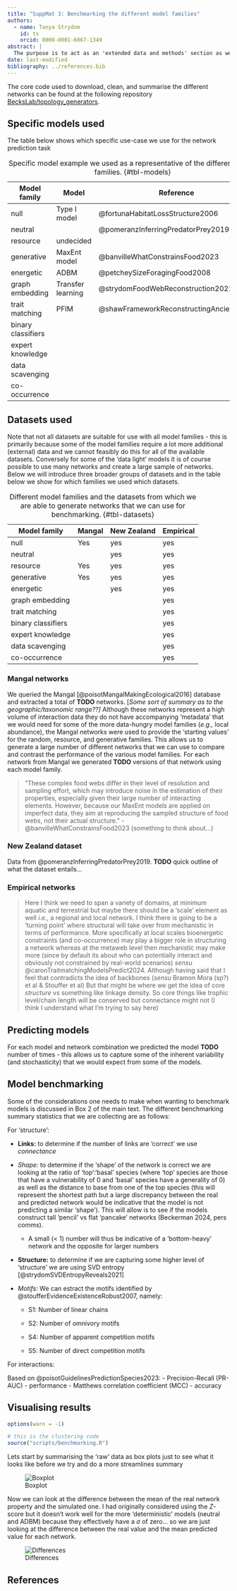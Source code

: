 ```yaml
---
title: "SuppMat 3: Benchmarking the different model families"
authors:
  - name: Tanya Strydom
    id: ts
    orcid: 0000-0001-6067-1349
abstract: |
  The purpose is to act as an 'extended data and methods' section as well as to further describe the benchmarking process in terms of which metrics we end up using etc.
date: last-modified
bibliography: ../references.bib
---
```


The core code used to download, clean, and summarise the different networks can be found at the following repository [BecksLab/topology_generators](https://github.com/BecksLab/topology_generators).

## Specific models used

The table below shows which specific use-case we use for the network prediction task

| Model family       | Model             | Reference                               |
|---------------------------------|-----------------|----------------------|
| null               | Type I model      | @fortunaHabitatLossStructure2006        |
| neutral            |                   | @pomeranzInferringPredatorPrey2019      |
| resource           | undecided         |                                         |
| generative         | MaxEnt model      | @banvilleWhatConstrainsFood2023         |
| energetic          | ADBM              | @petcheySizeForagingFood2008            |
| graph embedding    | Transfer learning | @strydomFoodWebReconstruction2022       |
| trait matching     | PFIM              | @shawFrameworkReconstructingAncient2024 |
| binary classifiers |                   |                                         |
| expert knowledge   |                   |                                         |
| data scavenging    |                   |                                         |
| co-occurrence      |                   |                                         |

: Specific model example we used as a representative of the different model families. {#tbl-models}

## Datasets used

Note that not all datasets are suitable for use with all model families - this is primarily because some of the model families require a lot more additional (external) data and we cannot feasibly do this for all of the available datasets. Conversely for some of the 'data light' models it is of course possible to use many networks and create a large sample of networks. Below we will introduce three broader groups of datasets and in the table below we show for which families we used which datasets.

| Model family       | Mangal | New Zealand | Empirical |
|--------------------|--------|-------------|-----------|
| null               | Yes    | yes         | yes       |
| neutral            |        | yes         | yes       |
| resource           | Yes    | yes         | yes       |
| generative         | Yes    | yes         | yes       |
| energetic          |        | yes         | yes       |
| graph embedding    |        |             | yes       |
| trait matching     |        |             | yes       |
| binary classifiers |        |             | yes       |
| expert knowledge   |        |             | yes       |
| data scavenging    |        |             | yes       |
| co-occurrence      |        |             | yes       |

: Different model families and the datasets from which we are able to generate networks that we can use for benchmarking. {#tbl-datasets}

### Mangal networks

We queried the Mangal [@poisotMangalMakingEcological2016] database and extracted a total of **TODO** networks. \[*Some sort of summary as to the geographic/taxonomic range??\]* Although these networks represent a high volume of interaction data they do not have accompanying 'metadata' that we would need for some of the more data-hungry model families (*e.g.,* local abundance), the Mangal networks were used to provide the 'starting values' for the random, resource, and generative families. This allows us to generate a large number of different networks that we can use to compare and contrast the performance of the various model families. For each network from Mangal we generated **TODO** versions of that network using each model family.

> "These complex food webs differ in their level of resolution and sampling effort, which may introduce noise in the estimation of their properties, especially given their large number of interacting elements. However, because our MaxEnt models are applied on imperfect data, they aim at reproducing the sampled structure of food webs, not their actual structure." - @banvilleWhatConstrainsFood2023 (something to think about...)

### New Zealand dataset

Data from @pomeranzInferringPredatorPrey2019. **TODO** quick outline of what the dataset entails...

### Empirical networks

> Here I think we need to span a variety of domains, at minimum aquatic and terrestrial but maybe there should be a 'scale' element as well *i.e.,* a regional and local network. I think there is going to be a 'turning point' where structural will take over from mechanistic in terms of performance. More specifically at local scales bioenergetic constraints (and co-occurrence) may play a bigger role in structuring a network whereas at the metaweb level then mechanistic may make more (since by default its about who can potentially interact and obviously not constrained by real-world scenarios) *sensu* @caronTraitmatchingModelsPredict2024. Although having said that I feel that contradicts the idea of backbones (*sensu* Bramon Mora (sp?) et al & Stouffer et al) But that might be where we get the idea of core *structure* vs something like linkage density. So core things like trophic level/chain length will be conserved but connectance might not (I think I understand what I'm trying to say here)

## Predicting models

For each model and network combination we predicted the model **TODO** number of times - this allows us to capture some of the inherent variability (and stochasticity) that we would expect from some of the models.

## Model benchmarking

Some of the considerations one needs to make when wanting to benchmark models is discussed in Box 2 of the main text. The different benchmarking summary statistics that we are collecting are as follows:

For 'structure':

-   **Links:** to determine if the number of links are 'correct' we use *connectance*

-   *Shape:* to determine if the 'shape' of the network is correct we are looking at the ratio of 'top':'basal' species (where 'top' species are those that have a vulnerability of 0 and 'basal' species have a generality of 0) as well as the distance to base from one of the top species (this will represent the shortest path but a large discrepancy between the real and predicted network would be indicative that the model is not predicting a similar 'shape'). This will allow is to see if the models construct tall 'pencil' vs flat 'pancake' networks (Beckerman 2024, pers comms).

    -   A small (\< 1) number will thus be indicative of a 'bottom-heavy' network and the opposite for larger numbers

-   **Structure:** to determine if we are capturing some higher level of 'structure' we are using SVD entropy [@strydomSVDEntropyReveals2021]

-   *Motifs:* We can estract the motifs identified by @stoufferEvidenceExistenceRobust2007, namely:

    -   S1: Number of linear chains

    -   S2: Number of omnivory motifs

    -   S4: Number of apparent competition motifs

    -   S5: Number of direct competition motifs

For interactions:

Based on @poisotGuidelinesPredictionSpecies2023: - Precision-Recall (PR-AUC) - performance - Matthews correlation coefficient (MCC) - accuracy

## Visualising results

```r

options(warn = -1)

# this is the clustering code
source("scripts/benchmarking.R")

```

Lets start by summarising the 'raw' data as box plots just to see what it looks like before we try and do a more streamlines summary

![Boxplot](../images/boxplot.png){#fig-boxplot}

Now we can look at the difference between the mean of the real network property and the simulated one. I had originally considered using the $Z$-score but it doesn't work well for the more 'deterministic' models (neutral and ADBM) because they effectively have a $\sigma$ of zero... so we are just looking at the difference between the real value and the mean predicted value for each network.

![Differences](../images/topology.png){#fig-topology}

## References {.unnumbered}

::: {#refs}
:::